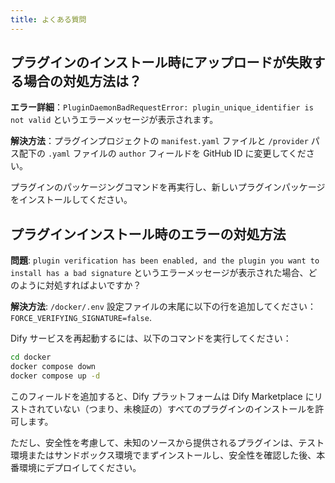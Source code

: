 ```yaml
---
title: よくある質問
---
```



## プラグインのインストール時にアップロードが失敗する場合の対処方法は？

**エラー詳細**：`PluginDaemonBadRequestError: plugin_unique_identifier is not valid` というエラーメッセージが表示されます。

**解決方法**：プラグインプロジェクトの `manifest.yaml` ファイルと `/provider` パス配下の `.yaml` ファイルの `author` フィールドを GitHub ID に変更してください。

プラグインのパッケージングコマンドを再実行し、新しいプラグインパッケージをインストールしてください。

## プラグインインストール時のエラーの対処方法

**問題**: `plugin verification has been enabled, and the plugin you want to install has a bad signature` というエラーメッセージが表示された場合、どのように対処すればよいですか？

**解決方法**: `/docker/.env` 設定ファイルの末尾に以下の行を追加してください：  
`FORCE_VERIFYING_SIGNATURE=false`. 

Dify サービスを再起動するには、以下のコマンドを実行してください：

```bash
cd docker
docker compose down
docker compose up -d
```

このフィールドを追加すると、Dify プラットフォームは Dify Marketplace にリストされていない（つまり、未検証の）すべてのプラグインのインストールを許可します。

ただし、安全性を考慮して、未知のソースから提供されるプラグインは、テスト環境またはサンドボックス環境でまずインストールし、安全性を確認した後、本番環境にデプロイしてください。

